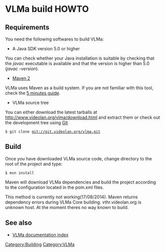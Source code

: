= VLMa build HOWTO =

== Requirements ==

You need the following softwares to build VLMa:

* A Java SDK version 5.0 or higher

You can check whether your Java installation is suitable by checking that the ''javac'' executable is available and that the version is higher than 5.0 (''javac -version'').

* [http://maven.apache.org Maven 2]

VLMa uses Maven as a build system. If you are not familiar with this tool, check the [http://maven.apache.org/guides/getting-started/maven-in-five-minutes.html 5 minutes guide].

* VLMa source tree

You can either download the latest tarballs at http://www.videolan.org/vlma/download.html and extract them or check out the development tree using [[Git]]

 $ git clone git://git.videolan.org/vlma.git

== Build ==

Once you have downloaded VLMa source code, change directory to the root of the project and type:

 $ mvn install

Maven will download VLMa dependencies and build the project according to the configuration located in the pom.xml files.

This method is currently not working(17/08/2014). Maven returns dependency errors during VLMa Core building. vthr.videolan.org is unknown host. At the moment theres no way known to build.

== See also ==

* [[VLMa/Documentation | VLMa documentation index]]

[[Category:Building]]
[[Category:VLMa]]